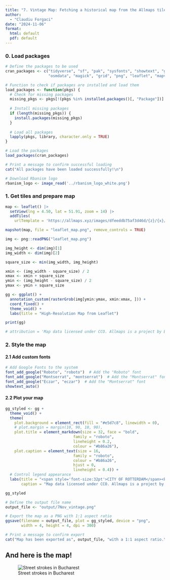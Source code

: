 ```yaml
---
title: "7. Vintage Map: Fetching a historical map from the Allmaps tile server"
author:
  - "Claudiu Forgaci"
date: "2024-11-06"
format: 
  html: default
  pdf: default
---
```


### 0. Load packages

```r
# Define the packages to be used
cran_packages <- c("tidyverse", "sf", "pak", "sysfonts", "showtext", "ggtext",
                   "osmdata", "magick", "grid", "png", "leaflet", "mapview")

# Function to check if packages are installed and load them
load_packages <- function(pkgs) {
  # Check for missing packages
  missing_pkgs <- pkgs[!(pkgs %in% installed.packages()[, "Package"])]
  
  # Install missing packages
  if (length(missing_pkgs)) {
    install.packages(missing_pkgs)
  }
  
  # Load all packages
  lapply(pkgs, library, character.only = TRUE)
}

# Load the packages
load_packages(cran_packages)

# Print a message to confirm successful loading
cat("All packages have been loaded successfully!\n")
```

```r
# Download Rbanism logo
rbanism_logo <- image_read('../rbanism_logo_white.png')
```

### 1. Get tiles and prepare map

```r
map <- leaflet() |> 
  setView(lng = 4.50, lat = 51.91, zoom = 14) |> 
  addTiles(
    urlTemplate = 'https://allmaps.xyz/images/dfeeddb75af3d46d/{z}/{x}/{y}.png')

mapshot(map, file = "leaflet_map.png", remove_controls = TRUE)

img <- png::readPNG("leaflet_map.png")

img_height <- dim(img)[1]
img_width <- dim(img)[2]

square_size <- min(img_width, img_height)

xmin <- (img_width - square_size) / 2
xmax <- xmin + square_size
ymin <- (img_height - square_size) / 2
ymax <- ymin + square_size

gg <- ggplot() +
  annotation_custom(rasterGrob(img[ymin:ymax, xmin:xmax, ])) +
  coord_fixed() + 
  theme_void() +
  labs(title = "High-Resolution Map from Leaflet")

print(gg)

# attribution = 'Map data licensed under CCO. Allmaps is a project by Bert Spaan & Jules Schoonman.'
```


### 2. Style the map

#### 2.1 Add custom fonts

```r
# Add Google Fonts to the system
font_add_google("Roboto", "roboto")  # Add the "Roboto" font
font_add_google("Montserrat", "montserrat")  # Add the "Montserrat" font
font_add_google("Eczar", "eczar")  # Add the "Montserrat" font
showtext_auto()
```

#### 2.2 Plot your map

```r
gg_styled <- gg +
  theme_void() +
  theme(
    plot.background = element_rect(fill = "#e5d7c8", linewidth = 0),
    # plot.margin = margin(10, 90, 10, 90),
    plot.title = element_markdown(size = 32, face = "bold",
                              family = "roboto",
                              lineheight = 0.2,
                              colour = "#b86a26"), 
    plot.caption = element_text(size = 16,
                              family = "roboto",
                              colour = "#b86a26",
                              hjust = 0,
                              lineheight = 0.4)) +
  # Control legend appearance
  labs(title = "<span style='font-size:32pt'>CITY OF ROTTERDAM</span><br><span style='font-size:24pt'>LOCATION OF BOMBINGS, 1940</span>",
       caption = "Map data licensed under CCO. Allmaps is a project by Bert Spaan & Jules Schoonman.") 

gg_styled
```

```r
# Define the output file name
output_file <- "output/7Nov_vintage.png"

# Export the map as a PNG with 1:1 aspect ratio
ggsave(filename = output_file, plot = gg_styled, device = "png", 
       width = 4, height = 4, dpi = 300)

# Print a message to confirm export
cat("Map has been exported as", output_file, "with a 1:1 aspect ratio.\n")
```

## And here is the map!

![Street strokes in Bucharest](output/2-streetstrokes.png)

